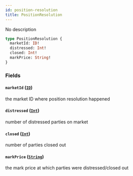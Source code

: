 ```yaml
---
id: position-resolution
title: PositionResolution
---
```



No description

```graphql
type PositionResolution {
  marketId: ID!
  distressed: Int!
  closed: Int!
  markPrice: String!
}
```


### Fields

#### `marketId` ([`ID`](/docs/testnet/graphql/scalars/id))

the market ID where position resolution happened


#### `distressed` ([`Int`](/docs/testnet/graphql/scalars/int))

number of distressed parties on market


#### `closed` ([`Int`](/docs/testnet/graphql/scalars/int))

number of parties closed out


#### `markPrice` ([`String`](/docs/testnet/graphql/scalars/string))

the mark price at which parties were distressed/closed out




